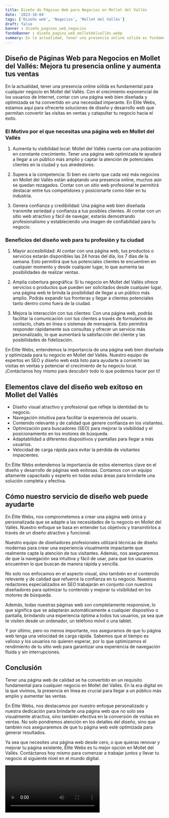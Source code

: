 ```yaml
---
title: Diseño de Páginas Web para Negocios en Mollet del Vallés
date: '2023-10-04'
tags: ['Diseño web', 'Negocios', 'Mollet del Vallés']
draft: false
banner : diseño_paginas_web_negocios
fondoBanner : diseño_pagina_web_molletdelvallés.webp
summary: En la actualidad, tener una presencia online sólida es fundamental para cualquier negocio en Mollet del Vallés. Con el crecimiento exponencial de los usuarios de Internet, contar con una página web bien diseñada y optimizada se ha convertido en una necesidad imperante. En Elite Webs, estamos aquí para ofrecerte soluciones de diseño y desarrollo web que permitan convertir las visitas en ventas y catapultar tu negocio hacia el éxito.
---
```


## **Diseño de Páginas Web para Negocios en Mollet del Vallés: Mejora tu presencia online y aumenta tus ventas**

En la actualidad, tener una presencia online sólida es fundamental para cualquier negocio en Mollet del Vallés. Con el crecimiento exponencial de los usuarios de Internet, contar con una página web bien diseñada y optimizada se ha convertido en una necesidad imperante. En Elite Webs, estamos aquí para ofrecerte soluciones de diseño y desarrollo web que permitan convertir las visitas en ventas y catapultar tu negocio hacia el éxito.

### **El Motivo por el que necesitas una página web en Mollet del Vallés**

1. Aumenta tu visibilidad local: Mollet del Vallés cuenta con una población en constante crecimiento. Tener una página web optimizada te ayudará a llegar a un público más amplio y captar la atención de potenciales clientes en la ciudad y sus alrededores.

2. Supera a la competencia: Si bien es cierto que cada vez más negocios en Mollet del Vallés están adoptando una presencia online, muchos aún se quedan rezagados. Contar con un sitio web profesional te permitirá destacar entre tus competidores y posicionarte como líder en tu industria.

3. Genera confianza y credibilidad: Una página web bien diseñada transmite seriedad y confianza a tus posibles clientes. Al contar con un sitio web atractivo y fácil de navegar, estarás demostrando profesionalismo y estableciendo una imagen de confiabilidad para tu negocio.

### **Beneficios del diseño web para tu profesión y tu ciudad**

1. Mayor accesibilidad: Al contar con una página web, tus productos o servicios estarán disponibles las 24 horas del día, los 7 días de la semana. Esto permitirá que tus potenciales clientes te encuentren en cualquier momento y desde cualquier lugar, lo que aumenta las posibilidades de realizar ventas.

2. Amplia cobertura geográfica: Si tu negocio en Mollet del Vallés ofrece servicios o productos que pueden ser solicitados desde cualquier lugar, una página web te brinda la posibilidad de llegar a un público más amplio. Podrás expandir tus fronteras y llegar a clientes potenciales tanto dentro como fuera de la ciudad.

3. Mejora la interacción con tus clientes: Con una página web, podrás facilitar la comunicación con tus clientes a través de formularios de contacto, chats en línea o sistemas de mensajería. Esto permitirá responder rápidamente sus consultas y ofrecer un servicio más personalizado, lo que aumentará la satisfacción del cliente y las posibilidades de fidelización.

En Elite Webs, entendemos la importancia de una página web bien diseñada y optimizada para tu negocio en Mollet del Vallés. Nuestro equipo de expertos en SEO y diseño web está listo para ayudarte a convertir las visitas en ventas y potenciar el crecimiento de tu negocio local. ¡Contáctanos hoy mismo para descubrir todo lo que podemos hacer por ti!

<GifSeo />

<Cta />

## Elementos clave del diseño web exitoso en Mollet del Vallés

- Diseño visual atractivo y profesional que refleje la identidad de tu negocio.
- Navegación intuitiva para facilitar la experiencia del usuario.
- Contenido relevante y de calidad que genere confianza en los visitantes.
- Optimización para buscadores (SEO) para mejorar la visibilidad y el posicionamiento en los motores de búsqueda.
- Adaptabilidad a diferentes dispositivos y pantallas para llegar a más usuarios.
- Velocidad de carga rápida para evitar la pérdida de visitantes impacientes.

En Élite Webs entendemos la importancia de estos elementos clave en el diseño y desarrollo de páginas web exitosas. Contamos con un equipo altamente capacitado y experto en todas estas áreas para brindarte una solución completa y efectiva.

## Cómo nuestro servicio de diseño web puede ayudarte

En Élite Webs, nos comprometemos a crear una página web única y personalizada que se adapte a las necesidades de tu negocio en Mollet del Vallés. Nuestro enfoque se basa en entender tus objetivos y transmitirlos a través de un diseño atractivo y funcional.

Nuestro equipo de diseñadores profesionales utilizará técnicas de diseño modernas para crear una experiencia visualmente impactante que realmente capte la atención de tus visitantes. Además, nos aseguraremos de que la navegación sea intuitiva y fácil de usar, para que los usuarios encuentren lo que buscan de manera rápida y sencilla.

No solo nos enfocamos en el aspecto visual, sino también en el contenido relevante y de calidad que refuerce la confianza en tu negocio. Nuestros redactores especializados en SEO trabajarán en conjunto con nuestros diseñadores para optimizar tu contenido y mejorar tu visibilidad en los motores de búsqueda.

Además, todas nuestras páginas web son completamente responsive, lo que significa que se adaptarán automáticamente a cualquier dispositivo o pantalla, brindando una experiencia óptima a todos tus usuarios, ya sea que te visiten desde un ordenador, un teléfono móvil o una tablet.

Y por último, pero no menos importante, nos aseguramos de que tu página web tenga una velocidad de carga rápida. Sabemos que el tiempo es valioso y los usuarios no quieren esperar, por lo que optimizamos el rendimiento de tu sitio web para garantizar una experiencia de navegación fluida y sin interrupciones.

## Conclusión

Tener una página web de calidad se ha convertido en un requisito fundamental para cualquier negocio en Mollet del Vallés. En la era digital en la que vivimos, la presencia en línea es crucial para llegar a un público más amplio y aumentar las ventas.

En Élite Webs, nos destacamos por nuestro enfoque personalizado y nuestra dedicación para brindarte una página web que no solo sea visualmente atractiva, sino también efectiva en la conversión de visitas en ventas. No solo pondremos atención en los detalles del diseño, sino que también nos aseguraremos de que tu página web esté optimizada para generar resultados.

Ya sea que necesites una página web desde cero, o que quieras renovar y mejorar tu página existente, Élite Webs es tu mejor opción en Mollet del Vallés. Contáctanos hoy mismo para comenzar a trabajar juntos y llevar tu negocio al siguiente nivel en el mundo digital.

<Video />

<CtaBot job='Negocios' city='Mollet del Vallés'/>

<Gmaps query='Mollet del Vallés+españa+maps' />